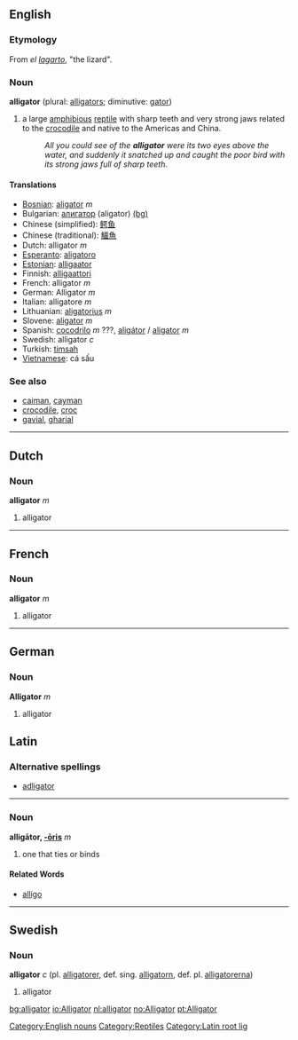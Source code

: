 {{Wikipedia}}

==English==
=== Etymology ===
From {{Sp.}} ''el [[lagarto]]'', "the lizard".

===Noun===
[[Category:English nouns]]
[[Category:Reptiles]]
'''alligator''' (plural: [[alligators]]; diminutive: [[gator]])

#a large [[amphibious]] [[reptile]] with sharp teeth and very strong jaws related to the [[crocodile]] and native to the Americas and China.
#:''All you could see of the '''alligator''' were its two eyes above the water, and suddenly it snatched up and caught the poor bird with its strong jaws full of sharp teeth''.

====Translations====
*[[Bosnian]]: [[aligator]] ''m''
*Bulgarian: [[алигатор]] (aligator) [[:bg:алигатор|(bg)]]
*Chinese (simplified): [[鳄鱼]]
*Chinese (traditional): [[鱷魚]]
*Dutch: alligator ''m''
*[[Esperanto]]: [[aligatoro]]
*[[Estonian]]: [[alligaator]]
*Finnish: [[alligaattori]]
*French: alligator ''m''
*German: Alligator ''m''
*Italian: alligatore ''m''
*Lithuanian: [[aligatorius]] ''m''
*Slovene: [[aligator]] ''m''
*Spanish: [[cocodrilo]] ''m'' ???, [[aligátor]] / [[aligator]] ''m''
*Swedish: alligator ''c''
*Turkish: [[timsah]]
*[[Vietnamese]]: cá sấu

===See also===
*[[caiman]], [[cayman]]
*[[crocodile]], [[croc]]
*[[gavial]], [[gharial]]
----
==Dutch==
===Noun===
'''alligator''' ''m''

#alligator
----
==French==
===Noun===
'''alligator''' ''m''

#alligator
----
==German==
===Noun===
'''Alligator''' ''m''

#alligator

==Latin==
===Alternative spellings===
*[[adligator]]
----
===Noun===
[[Category:Latin root lig]]
'''alligātor, [[Wiktionary Appendix:Latin third declension|-ōris]]''' ''m'' 

#one that ties or binds

====Related Words====
*[[alligo]]
----
==Swedish==
===Noun===
'''alligator''' ''c'' (pl. [[alligatorer]], def. sing. [[alligatorn]], def. pl. [[alligatorerna]])

#alligator

[[bg:alligator]]
[[io:Alligator]]
[[nl:alligator]]
[[no:Alligator]]
[[pt:Alligator]]